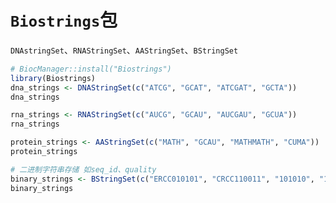 # `Biostrings`包

`DNAstringSet`、`RNAStringSet`、`AAStringSet`、`BStringSet`

```r
# BiocManager::install("Biostrings") 
library(Biostrings) 
dna_strings <- DNAStringSet(c("ATCG", "GCAT", "ATCGAT", "GCTA")) 
dna_strings

rna_strings <- RNAStringSet(c("AUCG", "GCAU", "AUCGAU", "GCUA"))
rna_strings

protein_strings <- AAStringSet(c("MATH", "GCAU", "MATHMATH", "CUMA"))
protein_strings

# 二进制字符串存储 如seq_id、quality
binary_strings <- BStringSet(c("ERCC010101", "CRCC110011", "101010", "111000"))
binary_strings
```
